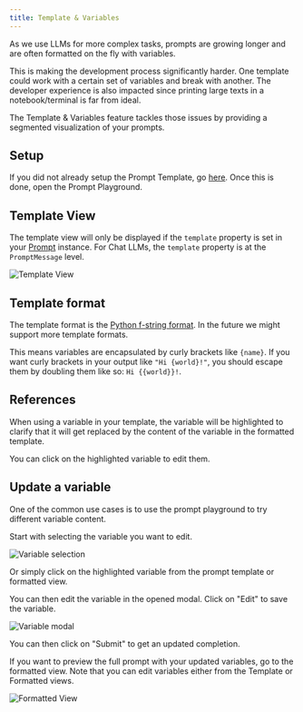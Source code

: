 ```yaml
---
title: Template & Variables
---
```


As we use LLMs for more complex tasks, prompts are growing longer and are often formatted on the fly with variables.

This is making the development process significantly harder. One template could work with a certain set of variables and break with another.
The developer experience is also impacted since printing large texts in a notebook/terminal is far from ideal.

The Template & Variables feature tackles those issues by providing a segmented visualization of your prompts.

## Setup

If you did not already setup the Prompt Template, go [here](/concepts/prompt-playground/setup).
Once this is done, open the Prompt Playground.

## Template View

The template view will only be displayed if the `template` property is set in your [Prompt](/api-reference/prompt) instance. For Chat LLMs, the `template` property is at the `PromptMessage` level.

![Template View](/images/pp-template.png)

## Template format

The template format is the [Python f-string format](https://docs.python.org/3/reference/lexical_analysis.html#f-strings). In the future we might support more template formats.

This means variables are encapsulated by curly brackets like `{name}`. If you want curly brackets in your output like `"Hi {world}!"`, you should escape them by doubling them like so: `Hi {{world}}!`.

## References

When using a variable in your template, the variable will be highlighted to clarify that it will get replaced by the content of the variable in the formatted template.

You can click on the highlighted variable to edit them.

## Update a variable

One of the common use cases is to use the prompt playground to try different variable content.

Start with selecting the variable you want to edit.

![Variable selection](/images/prompt-playground-variable-selection.png)

Or simply click on the highlighted variable from the prompt template or formatted view.

You can then edit the variable in the opened modal. Click on "Edit" to save the variable.

![Variable modal](/images/prompt-playground-variable-modal.png)

You can then click on "Submit" to get an updated completion.

If you want to preview the full prompt with your updated variables, go to the formatted view. Note that you can edit variables either from the Template or Formatted views.

![Formatted View](/images/prompt-playground-formatted-view.png)
